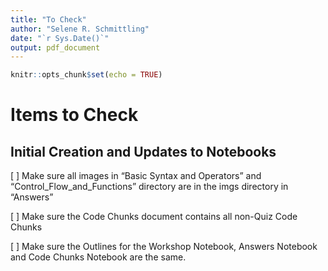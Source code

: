 ```yaml
---
title: "To Check"
author: "Selene R. Schmittling"
date: "`r Sys.Date()`"
output: pdf_document
---
```


```r
knitr::opts_chunk$set(echo = TRUE)
```

# Items to Check

## Initial Creation and Updates to Notebooks

[ ] Make sure all images in "Basic Syntax and Operators" and "Control_Flow_and_Functions" directory are in the imgs directory in "Answers"

[ ] Make sure the Code Chunks document contains all non-Quiz Code Chunks

[ ] Make sure the Outlines for the Workshop Notebook, Answers Notebook and Code Chunks Notebook are the same.
